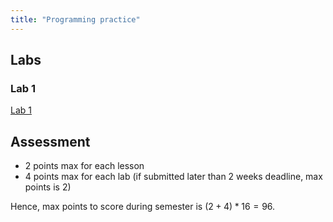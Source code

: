 ```yaml
---
title: "Programming practice"
---
```


## Labs

### Lab 1
[Lab 1](./lab1.qmd)

## Assessment

- 2 points max for each lesson
- 4 points max for each lab (if submitted later than 2 weeks deadline, max points is 2)

Hence, max points to score during semester is $(2+4)*16 = 96$.

